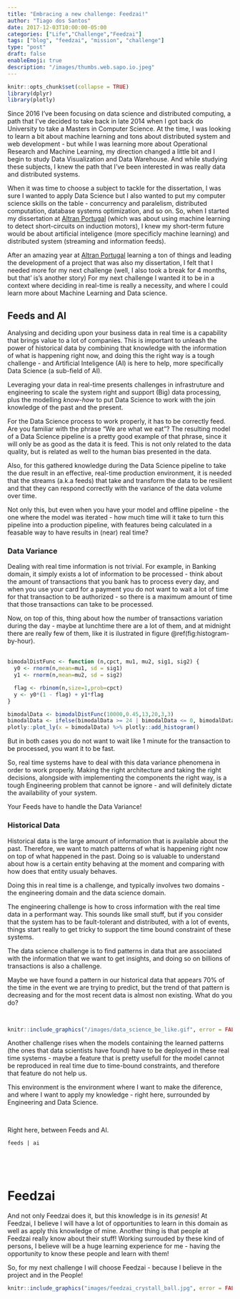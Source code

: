 ```yaml
---
title: "Embracing a new challenge: Feedzai!"
author: "Tiago dos Santos"
date: 2017-12-03T10:00:00-05:00
categories: ["Life","Challenge","Feedzai"]
tags: ["blog", "feedzai", "mission", "challenge"]
type: "post"
draft: false
enableEmoji: true
description: "/images/thumbs.web.sapo.io.jpeg"
---
```


```r
knitr::opts_chunk$set(collapse = TRUE)
library(dplyr)
library(plotly)
```

Since 2016 I've been focusing on data science and distributed computing, a path that I've decided to take back in late 2014 when I got back do University to take a Masters in Computer Science. 
At the time, I was looking to learn a bit about machine learning and tons about distributed system and web development - but while I was learning more about Operational Research and Machine Learning, my direction changed a little bit and I begin to  study Data Visualization and Data Warehouse. And while studying these subjects, I knew the path that I've been interested in was really data and distributed systems.

When it was time to choose a subject to tackle for the dissertation, I was sure I wanted to apply Data Science but I also wanted to put my computer science skills on the table - concurrency and paralelism, distributed computation, database systems optimization, and so on.
So, when I started my dissertation at [Altran Portugal](https://www.altran.com/pt/pt-pt) (which was about using machine learning to detect short-circuits on induction motors), I knew my short-term future would be about artificial inteligence (more specificly machine learning) and distributed system (streaming and information feeds).

After an amazing year at [Altran Portugal](https://www.altran.com/pt/pt-pt) learning a ton of things and leading the development of a project that was also my dissertation, I felt that I needed more for my next challenge (well, I also took a break for 4 months, but that' is's another story)
For my next challenge I wanted it to be in a context where deciding in real-time is really a necessity, and where I could learn more about Machine Learning and Data science.

## Feeds and AI

Analysing and deciding upon your business data in real time is a capability that brings value to a lot of companies. 
This is important to unleash the power of historical data by combining that knowledge with the information of what is happening right now, and doing this the right way is a tough challenge - and Artificial Inteligence (AI) is here to help, more specifically Data Science (a sub-field of AI). 

Leveraging your data in real-time presents challenges in infrastruture and engineering to scale the system right and support (Big) data processing, plus the modelling  *know-how* to put Data Science to work with the join knowledge of the past and the present. 

For the Data Science process to work properly, it has to be correctly feed. Are you familiar with the phrase "We are what we eat"? 
The resulting model of a Data Science pipeline is a pretty good example of that phrase, since it will only be as good as the data it is feed.
This is not only related to the data quality, but is related as well to the human bias presented in the data.

Also, for this gathered knowledge during the Data Science pipeline to take the due result in an effective, real-time production environment, it is needed that the streams (a.k.a feeds) that take and transform the data to be resilient and that they can respond correctly with the variance of the data volume over time.

Not only this, but even when you have your model and offline pipeline - the one where the model was iterated - how much time will it take to turn this pipeline into a production pipeline, with features being calculated in a feasable way to have results in (near) real time?

### Data Variance

Dealing with real time information is not trivial. For example, in Banking domain, it simply exists a lot of information to be processed - think about the amount of transactions that you bank has to process every day, and when you use your card for a payment you do not want to wait a lot of time for that transaction to be authorized - so there is a maximum amount of time that those transactions can take to be processed. 

Now, on top of this, thing about how the number of transactions variation during the day - maybe at lunchtime there are a lot of them, and at midnight there are really few of them, like it is ilustrated in figure \@ref(fig:histogram-by-hour). 
<br>
<br>

```r
bimodalDistFunc <- function (n,cpct, mu1, mu2, sig1, sig2) {
  y0 <- rnorm(n,mean=mu1, sd = sig1)
  y1 <- rnorm(n,mean=mu2, sd = sig2)

  flag <- rbinom(n,size=1,prob=cpct)
  y <- y0*(1 - flag) + y1*flag 
}

bimodalData <- bimodalDistFunc(10000,0.45,13,20,3,3)
bimodalData <- ifelse(bimodalData >= 24 | bimodalData <= 0, bimodalData%%24, bimodalData)
plotly::plot_ly(x = bimodalData) %>% plotly::add_histogram()
```

But in both cases you do not want to wait like 1 minute for the transaction to be processed, you want it to be fast.

So, real time systems have to deal with this data variance phenomena in order to work properly. 
Making the right architecture and taking the right decisions, alongside with implementing the components the right way, is a tough Engineering problem that cannot be ignore - and will definitely dictate the availability of your system.

Your Feeds have to handle the Data Variance!

<!--
https://www.youtube.com/watch?v=ilv7O2RrIJI
-->


### Historical Data

Historical data is the large amount of information that is available about the past.
Therefore, we want to match patterns of what is happening right now on top of what happened in the past.
Doing so is valuable to understand about how is a certain entity behaving at the moment and comparing with how does that entity usualy behaves.

Doing this in real time is a challenge, and typically involves two domains - the engineering domain and the data science domain.


The engineering challenge is how to cross information with the real time data in a performant way. This sounds like small stuff, but if you consider that the system has to be fault-tolerant and distributed, with a lot of events, things start really to get tricky to support the time bound constraint of these systems.


The data science challenge is to find patterns in data that are associated with the information that we want to get insights, and doing so on billions of transactions is also a challenge. 

Maybe we have found a pattern in our historical data that appears 70% of the time in the event we are trying to predict, but the trend of that pattern is decreasing and for the most recent data is almost non existing. What do you do?

<br>

```r
knitr::include_graphics("/images/data_science_be_like.gif", error = FALSE)
```

Another challenge rises when the models containing the learned patterns (the ones that data scientists have found) have to be deployed in these real time systems - maybe a feature that is pretty usefull for the model cannot be reproduced in real time due to time-bound constraints, and therefore that feature do not help us.

This environment is the environment where I want to make the diference, and where I want to apply my knowledge - right here, surrounded by Engineering and Data Science.

<br>

Right here, between Feeds and AI. 

`feeds | ai `

<br>
-----

# Feedzai

And not only Feedzai does it, but this knowledge is in its *genesis*! 
At Feedzai, I believe I will have a lot of opportunities to learn in this domain as well as apply this knowledge of mine. 
Another thing is that people at Feedzai really know about their stuff! Working surrouded by these kind of persons, I believe will be a huge learning experience for me - having the opportunity to know these people and learn with them!

So, for my next challenge I will choose Feedzai - because I believe in the project and in the People!


```r
knitr::include_graphics("images/feedzai_crystall_ball.jpg", error = FALSE)
```